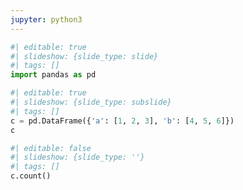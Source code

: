 ```yaml
---
jupyter: python3
---
```


```python
#| editable: true
#| slideshow: {slide_type: slide}
#| tags: []
import pandas as pd
```

```python
#| editable: true
#| slideshow: {slide_type: subslide}
#| tags: []
c = pd.DataFrame({'a': [1, 2, 3], 'b': [4, 5, 6]})
c
```

```python
#| editable: false
#| slideshow: {slide_type: ''}
#| tags: []
c.count()
```

